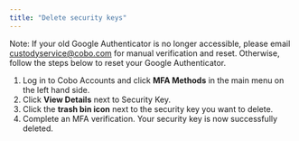 ```yaml
---
title: "Delete security keys"
---
```


Note: If your old Google Authenticator is no longer accessible, please email custodyservice@cobo.com for manual verification and reset. Otherwise, follow the steps below to reset your Google Authenticator.

1) Log in to Cobo Accounts and click **MFA Methods** in the main menu on the left hand side.
2) Click **View Details** next to Security Key.
3) Click the **trash bin icon** next to the security key you want to delete.
4) Complete an MFA verification. Your security key is now successfully deleted.